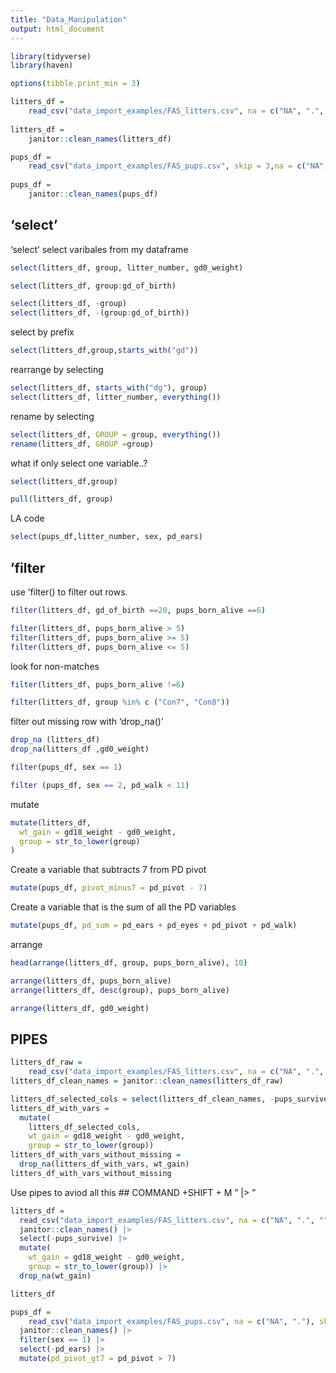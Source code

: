 ```yaml
---
title: "Data_Manipulation"
output: html_document
---
```


```r
library(tidyverse)
library(haven)

options(tibble.print_min = 3)
```

```r
litters_df = 
    read_csv("data_import_examples/FAS_litters.csv", na = c("NA", ".", ""))
    
litters_df = 
    janitor::clean_names(litters_df)

pups_df = 
    read_csv("data_import_examples/FAS_pups.csv", skip = 3,na = c("NA", ".",""))
    
pups_df = 
    janitor::clean_names(pups_df)
```

## 'select'

'select' select varibales from my dataframe

```r
select(litters_df, group, litter_number, gd0_weight)
```

```r
select(litters_df, group:gd_of_birth)
```

```r
select(litters_df, -group)
select(litters_df, -(group:gd_of_birth))
```

select by prefix

```r
select(litters_df,group,starts_with("gd"))
```

rearrange by selecting
```r
select(litters_df, starts_with("dg"), group)
select(litters_df, litter_number, everything())
```

rename by selecting
```r
select(litters_df, GROUP = group, everything())
rename(litters_df, GROUP =group)
```

what if only select one variable..?
```r
select(litters_df,group)

pull(litters_df, group)
```

LA code
```r
select(pups_df,litter_number, sex, pd_ears)
```


## 'filter

use 'filter() to filter out rows.
```r
filter(litters_df, gd_of_birth ==20, pups_born_alive ==6)
```

```r
filter(litters_df, pups_born_alive > 5)
filter(litters_df, pups_born_alive >= 5)
filter(litters_df, pups_born_alive <= 5)
```

look for non-matches

```r
filter(litters_df, pups_born_alive !=6)
```

```r
filter(litters_df, group %in% c ("Con7", "Con8"))
```

filter out missing row with 'drop_na()'

```r
drop_na (litters_df)
drop_na(litters_df ,gd0_weight)
```


```r
filter(pups_df, sex == 1)
```


```r
filter (pups_df, sex == 2, pd_walk < 11)
```

mutate

```r
mutate(litters_df,
  wt_gain = gd18_weight - gd0_weight,
  group = str_to_lower(group)
)
```

Create a variable that subtracts 7 from PD pivot
```r
mutate(pups_df, pivot_minus7 = pd_pivot - 7)
```

Create a variable that is the sum of all the PD variables
```r
mutate(pups_df, pd_sum = pd_ears + pd_eyes + pd_pivot + pd_walk)
```


arrange

```r
head(arrange(litters_df, group, pups_born_alive), 10)
```

```r
arrange(litters_df, pups_born_alive)
arrange(litters_df, desc(group), pups_born_alive)

arrange(litters_df, gd0_weight)
```

## PIPES

```r
litters_df_raw = 
    read_csv("data_import_examples/FAS_litters.csv", na = c("NA", ".", ""))
litters_df_clean_names = janitor::clean_names(litters_df_raw)

litters_df_selected_cols = select(litters_df_clean_names, -pups_survive)
litters_df_with_vars = 
  mutate(
    litters_df_selected_cols, 
    wt_gain = gd18_weight - gd0_weight,
    group = str_to_lower(group))
litters_df_with_vars_without_missing = 
  drop_na(litters_df_with_vars, wt_gain)
litters_df_with_vars_without_missing
```

Use pipes to aviod all this
## COMMAND +SHIFT + M " |> "

```r
litters_df = 
  read_csv("data_import_examples/FAS_litters.csv", na = c("NA", ".", "")) |> 
  janitor::clean_names() |> 
  select(-pups_survive) |> 
  mutate(
    wt_gain = gd18_weight - gd0_weight,
    group = str_to_lower(group)) |> 
  drop_na(wt_gain)

litters_df

```


```r
pups_df = 
    read_csv("data_import_examples/FAS_pups.csv", na = c("NA", "."), skip = 3) |>
  janitor::clean_names() |> 
  filter(sex == 1) |> 
  select(-pd_ears) |> 
  mutate(pd_pivot_gt7 = pd_pivot > 7)
```


